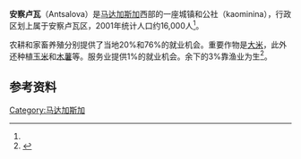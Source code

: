 {{Infobox settlement
<!--See the Table at Infobox Settlement for all fields and descriptions of usage-->
<!-- Basic info  ---------------->
|official_name          = 安察卢瓦
|other_name             =
|native_name            =  <!-- for cities whose native name is not in English -->
|nickname               =
|settlement_type        = <!--For Town or Village (Leave blank for the default City)-->
|motto                  =
<!-- images and maps  ----------->
|image_skyline          =
|imagesize              =
|image_caption          =
|image_flag             =
|flag_size              =
|image_seal             =
|seal_size              =
|image_shield           =
|shield_size            =
|image_blank_emblem     =
|blank_emblem_type      =
|blank_emblem_size      =
|image_map              =
|mapsize                =
|map_caption            =
|image_map1             =
|mapsize1               =
|map_caption1           =
|pushpin_map            = Madagascar<!-- the name of a location map as per http://en.wikipedia.org/wiki/Template:Location_map -->
|pushpin_label_position =bottom
|pushpin_map_caption    =位于马达加斯加的位置
|pushpin_mapsize        =180
<!-- Location ------------------>
|coordinates_region     = MG
|subdivision_type       = 国家
|subdivision_name       = {{MAD}}
|subdivision_type1      = 
|subdivision_name1      =
|subdivision_type2      = 
|subdivision_name2      = 
<!-- Politics ----------------->
|government_footnotes   =
|government_type        =
|leader_title           =
|leader_name            =
|leader_title1          = <!-- for places with, say, both a mayor and a city manager -->
|leader_name1           =
|leader_title2          =
|leader_name2           =
|leader_title3          =
|leader_name3           =
|leader_title4          =
|leader_name4           =
|established_title      = <!-- Settled -->
|established_date       =
|established_title2     = <!-- Incorporated (town) -->
|established_date2      =
|established_title3     = <!-- Incorporated (city) -->
|established_date3      =
<!-- Area    --------------------->
|area_magnitude     =
|unit_pref          = <!--Enter: Imperial, if Imperial (metric) is desired-->
|area_footnotes     =
|area_total_km2     = <!-- ALL fields dealing with a measurements are subject to automatic unit conversion-->
|area_land_km2      = <!--See table @ Template:Infobox Settlement for details on automatic unit conversion-->
|area_water_km2     =
|area_total_sq_mi   =
|area_land_sq_mi    =
|area_water_sq_mi   =
|area_water_percent =
|area_urban_km2     =
|area_urban_sq_mi   =
|area_metro_km2     =
|area_metro_sq_mi   =
|area_blank1_title  =
|area_blank1_km2    =
|area_blank1_sq_mi  =
<!-- Population   ----------------------->
|population_as_of               = 2001
|population_footnotes           = <ref name="pop"/>
|population_total               = 16000
|population_note                =
|population_density_km2         =
|population_density_sq_mi       =
|population_metro               =
|population_density_metro_km2   =
|population_density_metro_sq_mi =
|population_urban               =
|population_density_urban_km2   =
|population_density_urban_sq_mi =
|population_blank1_title        =Ethnicities
|population_blank1              =
|population_blank2_title        =Religions
|population_blank2              =
|population_density_blank1_km2  =
|population_density_blank1_sq_mi=
<!-- General information  --------------->
|timezone               = EAT
|utc_offset             = 3
|timezone_DST           = 
|utc_offset_DST         = 
|latd=18 |latm=40 |lats= |latNS=S
|longd=44|longm=37 |longs= |longEW=E
|elevation_footnotes=<ref>数据基于“航天飞机雷达地形测绘任务
”的[[数字地面模型|数字地面模型]]。</ref>
|elevation_m      = 105
|elevation_ft     =
<!-- Area/postal codes & others -------->
|postal_code_type =  <!-- enter ZIP code, Postcode, Post code, Postal code... -->
|postal_code      =
|area_code        =
|blank_name       =
|blank_info       =
|blank1_name      =
|blank1_info      =
|website          =
|footnotes        =
}}

'''安察卢瓦'''（Antsalova）是[[马达加斯加|马达加斯加]]西部的一座城镇和公社（kaominina），行政区划上属于安察卢瓦区，2001年统计人口约16,000人<ref name="pop"/>。

农耕和家畜养殖分别提供了当地20%和76%的就业机会。重要作物是[[大米|大米]]，此外还种植[[玉米|玉米]]和[[木薯|木薯]]等。服务业提供1%的就业机会。余下的3%靠渔业为生<ref name="pop">{{cite web
 | url=http://www.ilo.cornell.edu/ilo/data.html
 | title=ILO census data
 | publisher=[[康乃尔大学|康乃尔大学]]
 | year=2002
 | accessdate=2008-03-04
 | archive-date=2008-07-05
 | archive-url=https://web.archive.org/web/20080705124329/http://www.ilo.cornell.edu/ilo/data.html
 | dead-url=no
 }}</ref>。

== 参考资料 ==
{{reflist}}

{{coord|18|40|S|44|37|E|display=title}}

[[Category:马达加斯加|Category:马达加斯加]]